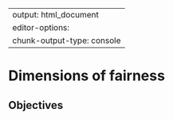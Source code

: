 
---
output: html_document
editor-options: 
  chunk-output-type: console
---

# Dimensions of fairness {#sec-dim}

:::{.callout-note}

## Objectives


:::
